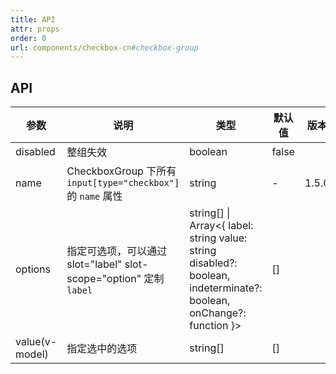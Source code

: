 ```yaml
---
title: API
attr: props
order: 0
url: components/checkbox-cn#checkbox-group
---
```


## API

| 参数 | 说明 | 类型 | 默认值 | 版本 |
| --- | --- | --- | --- | --- |
| disabled | 整组失效 | boolean | false |  |
| name | CheckboxGroup 下所有 `input[type="checkbox"]` 的 `name` 属性 | string | - | 1.5.0 |
| options | 指定可选项，可以通过 slot="label" slot-scope="option" 定制`label` | string\[] \| Array&lt;{ label: string value: string disabled?: boolean, indeterminate?: boolean, onChange?: function }> | \[] |  |
| value(v-model) | 指定选中的选项 | string\[] | \[] |  |


